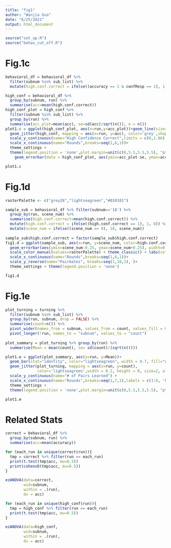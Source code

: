 ```yaml
---
title: "fig1"
author: "Wanjia Guo"
date: "6/25/2021"
output: html_document
---
```


```r
source("set_up.R")
source("behav_cut_off.R")
```

# Fig.1c

```r
behavioral_df = behavioral_df %>%
  filter(subnum %in% sub_list) %>% 
  mutate(high.conf.correct = ifelse((accuracy == 1 & confResp == 1), 1, 0))

high_conf = behavioral_df %>% 
  group_by(subnum, run) %>% 
  summarise(acc=mean(high.conf.correct))
high_conf_plot = high_conf %>%
  filter(subnum %in% sub_list) %>% 
  group_by(run) %>% 
  summarise(acc_plot=mean(acc), se=sd(acc)/sqrt(n()), n = n())
plot1.c = ggplot(high_conf_plot, aes(x=run,y=acc_plot))+geom_line(size=0.5)+
  geom_jitter(high_conf, mapping = aes(x=run, y=acc), color='grey',shape=1, width=0.15,size=1.5)+
  scale_y_continuous(name="High Confidence Correct",limits = c(0,1.06),labels = scales::percent) +
  scale_x_continuous(name="Rounds",breaks=seq(1,6,1))+
  theme_settings + 
  theme(legend.position = 'none',plot.margin=unit(c(0,5.5,5.5,5.5), "pt")) +
    geom_errorbar(data = high_conf_plot, aes(ymin=acc_plot-se, ymax=acc_plot+se), color="black", width=0.1, size=0.5)

plot1.c
```

# Fig.1d

```r
rasterPalette <- c("grey28","lightseagreen","#010101")

sample_sub = behavioral_df %>% filter(subnum=='18') %>% 
  group_by(run, scene_num) %>% 
  summarise(high.conf.correct=mean(high.conf.correct)) %>% 
  mutate(high.conf.correct = ifelse((high.conf.correct == 1), 1, 0)) %>% 
  mutate(scene_num = ifelse((scene_num == 0), 18, scene_num))
  
sample_sub$high.conf.correct = factor(sample_sub$high.conf.correct)
fig1.d = ggplot(sample_sub, aes(x=run, y=scene_num, color=high.conf.correct)) + 
  geom_errorbar(aes(ymin=scene_num-0.25, ymax=scene_num+0.25), width=0, size=1.1) +
  scale_color_manual(values=rasterPalette) + theme_classic() + labs(color = "correct associations")+
  scale_x_continuous(name="Rounds",breaks=seq(1,6,1))+
  scale_y_reverse(name="Pairmates", breaks=seq(1,18,1), )+
  theme_settings + theme(legend.position = 'none')

fig1.d
```

# Fig.1e

```r

plot_turning = turning %>% 
  filter(subnum %in% sub_list) %>% 
  group_by(run, subnum,.drop = FALSE) %>% 
  summarise(count=n()) %>% 
  pivot_wider(names_from = subnum, values_from = count, values_fill = 0) %>% 
  pivot_longer(!run, names_to = "subnum", values_to = "count")
  
plot_summary = plot_turning %>% group_by(run) %>% 
  summarise(Mean = mean(count), se= sd(count)/(sqrt(n())))

plot1.e = ggplot(plot_summary, aes(x=run, y=Mean))+
  geom_bar(stat="identity", color="lightseagreen", width = 0.7, fill="white", size=1)+
  geom_jitter(plot_turning, mapping = aes(x=run, y=count),
              color='lightseagreen',width = 0.2, height = 0, size=2, alpha = 0.3)+
  scale_y_continuous(name="# of Pairs Learned") +
  scale_x_continuous(name="Rounds",breaks=seq(1,7,1),labels = c(1:6, 'N.L.'))+
  theme_settings + 
  theme(legend.position = 'none',plot.margin=unit(c(0,5.5,5.5,5.5), "pt"))

plot1.e
```

# Related Stats

```r

correct = behavioral_df %>% 
  group_by(subnum, run) %>% 
  summarise(acc=mean(accuracy))

for (each_run in unique(correct$run)){
  tmp = correct %>% filter(run == each_run)
  print(t.test(tmp$acc, mu=0.5))
  print(cohensD(tmp$acc, mu=0.5))
}

ezANOVA(data=correct,
        wid=subnum,
        within = .(run),
        dv = acc)

for (each_run in unique(high_conf$run)){
  tmp = high_conf %>% filter(run == each_run)
  print(t.test(tmp$acc, mu=0.5))
}

ezANOVA(data=high_conf,
        wid=subnum,
        within = .(run),
        dv = acc)

```
